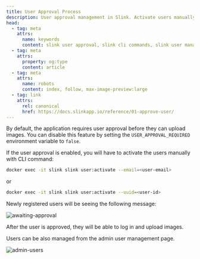 ```yaml
---
title: User Approval Process
description: User approval management in Slink. Activate users manually via CLI commands and configure approval settings.
head:
  - tag: meta
    attrs:
      name: keywords
      content: slink user approval, slink cli commands, slink user management, slink user activation, docker exec commands, user administration, account approval, cli tools
  - tag: meta
    attrs:
      property: og:type
      content: article
  - tag: meta
    attrs:
      name: robots
      content: index, follow, max-image-preview:large
  - tag: link
    attrs:
      rel: canonical
      href: https://docs.slinkapp.io/reference/01-approve-user/
---
```





By default, the application requires user approval before they can upload images. You can disable this feature by setting the `USER_APPROVAL_REQUIRED` environment variable to `false`.

If the user approval is enabled, you will have to activate the users manually with CLI command:

```bash
docker exec -it slink slink user:activate --email=<user-email>
```

or

```bash
docker exec -it slink slink user:activate --uuid=<user-id>
```

Newly registered users will be seeing the following message:

![awaiting-approval](../../screens/fe6614f4-7812-465f-bd93-edddbf77c98f.png)

After the user is approved, they will be able to log in and upload images.

<Aside type="tip">
  Users can be also managed from the admin user management page.
</Aside>

![admin-users](../../screens/8ee48c30-edc4-458e-88e3-259bed6de967.png)
